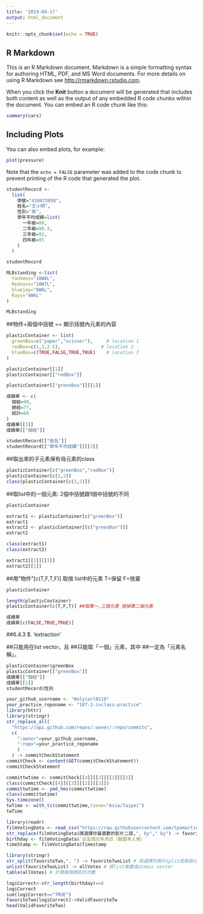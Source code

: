 ```yaml
---
title: '2019-04-17'
output: html_document
---
```


```r
knitr::opts_chunk$set(echo = TRUE)
```

## R Markdown

This is an R Markdown document. Markdown is a simple formatting syntax for authoring HTML, PDF, and MS Word documents. For more details on using R Markdown see <http://rmarkdown.rstudio.com>.

When you click the **Knit** button a document will be generated that includes both content as well as the output of any embedded R code chunks within the document. You can embed an R code chunk like this:

```r
summary(cars)
```

## Including Plots

You can also embed plots, for example:

```r
plot(pressure)
```

Note that the `echo = FALSE` parameter was added to the code chunk to prevent printing of the R code that generated the plot.

```r
studentRecord <-
  list(
    學號="410073058",
    姓名="王小明",
    性別="男",
    學年平均成績=list(
      一年級=88,
      二年級=90.3,
      三年級=92,
      四年級=95
    )
  )

studentRecord
```
```r
MLBstanding <-list(
  Yankees="10W6L",
  Redsoxs="10W7L",
  bluejay="8W6L",
  Rays="4W6L"
)

MLBstanding
```




##物件+兩個中括號 == 顯示括號內元素的內容
```r
plasticContainer <- list(
  greenBox=c("paper","scissor"),     # location 1
  redBox=c(1,3,2.5),               # location 2
  blueBox=c(TRUE,FALSE,TRUE,TRUE)    # location 3
)
```

```r
plasticContainer[[1]]
plasticContainer[["redBox"]]
```

```r
plasticContainer[["greenBox"]][[1]]
```

```r
成績單 <- c(
  個經=90,
  總經=77,
  統計=88
)
成績單[[1]]
成績單[["個經"]]
```

```r
studentRecord[["姓名"]]
studentRecord[["學年平均成績"]][[3]]
```
##取出來的子元素保有母元素的class
```r
plasticContainer[c("greenBox","redBox")] 
plasticContainer[c(1,2)]
class(plasticContainer[c(1,2)])
```
##取list中的一個元素: 2個中括號跟1個中括號的不同
```r
plasticContainer

extract1 <- plasticContainer[c("greenBox")] 
extract1
extract2 <- plasticContainer[[c("greenBox")]]
extract2

class(extract1)
class(extract2)

extract1[[1]][[1]]
extract2[[1]]
```
##用"物件"[c(T,F,T,F)] 取捨 list中的元素 T=保留 F=捨棄

```r
plasticContainer

length(plasticContainer)
plasticContainer[c(T,F,T)] ##取第一,三個元素 捨掉第二個元素
```
```r
成績單
成績單[c(FALSE,TRUE,TRUE)]
```

##6.4.3 $. 'extraction'

##只能用在list vector，且
##只能取「一個」元素，其中
##一定為「元素名稱」。
```r
plasticContainer$greenBox
plasticContainer[["greenBox"]]
成績單[["個經"]]
成績單[[1]]
studentRecord$性別
```
```r
your_github_username <- "Holycarl0118"
your_practice_reponame <- "107-2-inclass-practice"
library(httr)
library(stringr)
str_replace_all(
  "https://api.github.com/repos/:owner/:repo/commits",
  c(
    ":owner"=your_github_username,
    ":repo"=your_practice_reponame
    )
  ) -> commitCheckStatement
commitCheck <- content(GET(commitCheckStatement))
commitCheckStatement
```
```r
committwtime <- commitCheck[[4]][[3]][[2]][[3]]
class(commitCheck[[4]][[3]][[2]][[3]])
committwtime <- ymd_hms(committwtime)
class(committwtime)
Sys.timezone()
twTime <- with_tz(committwtime,tzone="Asia/Taipei")
twTime
```


```r
library(readr)
filmVotingData <- read_csv("https://raw.githubusercontent.com/tpemartin/github-data/master/podcastcompetition3.csv")
str_replace(filmVotingData$請選擇你最喜歡的影片二部,", by"," by") -> favoriteTwo
birthday <- filmVotingData$`出生西元年月日（驗證本人用）`
timeStamp <- filmVotingData$Timestamp
```
```r
library(stringr)
str_split(favoriteTwo,", ") -> favoriteTwoList # 將選擇的兩片split成兩個元素
unlist(favoriteTwoList) -> allVotes # 將list堆疊成atomic vector
table(allVotes) # 計算每個類別的次數
```
```r
logiCorrect<-str_length(birthday)==8
logiCorrect
sum(logiCorrect=="TRUE")
favoriteTwo[logiCorrect]->ValidFavoriteTw
head(ValidFavoriteTwo)
```
































































